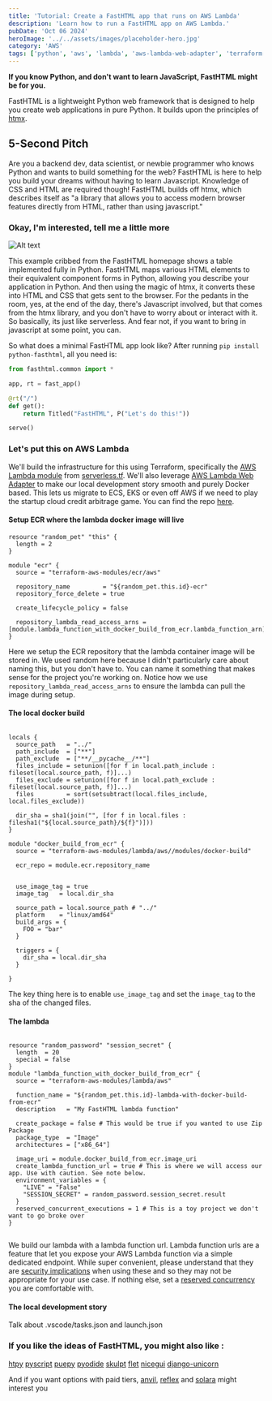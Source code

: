 ```yaml
---
title: 'Tutorial: Create a FastHTML app that runs on AWS Lambda'
description: 'Learn how to run a FastHTML app on AWS Lambda.'
pubDate: 'Oct 06 2024'
heroImage: '../../assets/images/placeholder-hero.jpg'
category: 'AWS'
tags: ['python', 'aws', 'lambda', 'aws-lambda-web-adapter', 'terraform', 'fasthtml', 'htmx']
---
```


**If you know Python, and don't want to learn JavaScript, FastHTML might be for you.**

FastHTML is a lightweight Python web framework that is designed to help you create web applications in pure Python. It builds upon the principles of [htmx](https://htmx.org/).

## 5-Second Pitch

Are you a backend dev, data scientist, or newbie programmer who knows Python and wants to build something for the web? FastHTML is here to help you build your dreams without having to learn Javascript. Knowledge of CSS and HTML are required though!
FastHTML builds off htmx, which describes itself as "a library that allows you to access modern browser features directly from HTML, rather than using javascript." 

### Okay, I'm interested, tell me a little more

![Alt text](src/assets/images/fasthtml.png)

This example cribbed from the FastHTML homepage shows a table implemented fully in Python. FastHTML maps various HTML elements to their equivalent component forms in Python, allowing you describe your application in Python. And then using the magic of htmx, it converts these into HTML and CSS that gets sent to the browser. 
For the pedants in the room, yes, at the end of the day, there's Javascript involved, but that comes from the htmx library, and you don't have to worry about or interact with it. So basically, its just like serverless. And fear not, if you want to bring in javascript at some point, you can.

So what does a minimal FastHTML app look like? After running `pip install python-fasthtml`, all you need is: 

```python
from fasthtml.common import *

app, rt = fast_app()

@rt("/")
def get():
    return Titled("FastHTML", P("Let's do this!"))

serve()
```

### Let's put this on AWS Lambda

We'll build the infrastructure for this using Terraform, specifically the [AWS Lambda module](https://github.com/terraform-aws-modules/terraform-aws-lambda) from [serverless.tf](https://serverless.tf/). We'll also leverage [AWS Lambda Web Adapter](https://github.com/awslabs/aws-lambda-web-adapter) to make our local development story smooth and purely Docker based. 
This lets us migrate to ECS, EKS or even off AWS if we need to play the startup cloud credit arbitrage game. 
You can find the repo [here](https://github.com/mbuotidem/cle). 


#### Setup ECR where the lambda docker image will live 

```hcl
resource "random_pet" "this" {
  length = 2
}

module "ecr" {
  source = "terraform-aws-modules/ecr/aws"

  repository_name         = "${random_pet.this.id}-ecr"
  repository_force_delete = true

  create_lifecycle_policy = false

  repository_lambda_read_access_arns = [module.lambda_function_with_docker_build_from_ecr.lambda_function_arn]
}

```

Here we setup the ECR repository that the lambda container image will be stored in. We used random here because I didn't particularly care about naming this, but you don't have to. You can name it something that makes sense for the project you're working on.
Notice how we use `repository_lambda_read_access_arns` to ensure the lambda can pull the image during setup. 


#### The local docker build
```hcl

locals {
  source_path   = "../"
  path_include  = ["**"]
  path_exclude  = ["**/__pycache__/**"]
  files_include = setunion([for f in local.path_include : fileset(local.source_path, f)]...)
  files_exclude = setunion([for f in local.path_exclude : fileset(local.source_path, f)]...)
  files         = sort(setsubtract(local.files_include, local.files_exclude))

  dir_sha = sha1(join("", [for f in local.files : filesha1("${local.source_path}/${f}")]))
}

module "docker_build_from_ecr" {
  source = "terraform-aws-modules/lambda/aws//modules/docker-build"

  ecr_repo = module.ecr.repository_name

  
  use_image_tag = true
  image_tag   = local.dir_sha

  source_path = local.source_path # "../"
  platform    = "linux/amd64"
  build_args = {
    FOO = "bar"
  }

  triggers = {
    dir_sha = local.dir_sha
  }
  
}

```

The key thing here is to enable `use_image_tag` and set the `image_tag` to the sha of the changed files. 

#### The lambda

```hcl

resource "random_password" "session_secret" {
  length  = 20
  special = false 
}
module "lambda_function_with_docker_build_from_ecr" {
  source = "terraform-aws-modules/lambda/aws"

  function_name = "${random_pet.this.id}-lambda-with-docker-build-from-ecr"
  description   = "My FastHTML lambda function"

  create_package = false # This would be true if you wanted to use Zip Package
  package_type  = "Image"
  architectures = ["x86_64"]

  image_uri = module.docker_build_from_ecr.image_uri
  create_lambda_function_url = true # This is where we will access our app. Use with caution. See note below. 
  environment_variables = {
    "LIVE" = "False"
    "SESSION_SECRET" = random_password.session_secret.result
  }
  reserved_concurrent_executions = 1 # This is a toy project we don't want to go broke over
}


```

We build our lambda with a lambda function url. Lambda function urls are a feature that let you expose your AWS Lambda function via a simple dedicated endpoint. 
While super convenient, please understand that they are [security implications](https://www.wiz.io/blog/securing-aws-lambda-function-urls) when using these and so 
they may not be appropriate for your use case. If nothing else, set a [reserved concurrency](https://docs.aws.amazon.com/lambda/latest/dg/configuration-concurrency.html) you are comfortable with. 

#### The local development story
Talk about .vscode/tasks.json and launch.json

### If you like the ideas of FastHTML, you might also like :
[htpy](https://htpy.dev/)
[pyscript](https://pyscript.net/)
[puepy](https://puepy.dev/)
[pyodide](https://pyodide.org/en/stable/)
[skulpt](https://skulpt.org/)
[flet](https://flet.dev/)
[nicegui](https://nicegui.io/)
[django-unicorn](https://www.django-unicorn.com/)

And if you want options with paid tiers,
[anvil](https://anvil.works/), [reflex](https://reflex.dev/) and [solara](https://solara.dev/) might interest you